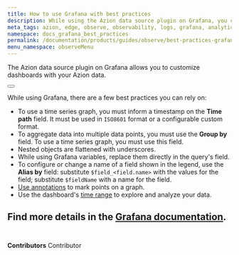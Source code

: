 ```yaml
---
title: How to use Grafana with best practices
description: While using the Azion data source plugin on Grafana, you can use some best practices to achieve better results.
meta_tags: azion, edge, observe, observability, logs, grafana, analytics
namespace: docs_grafana_best_practices
permalink: /documentation/products/guides/observe/best-practices-grafana/
menu_namespace: observeMenu
---
```



The Azion data source plugin on Grafana allows you to customize dashboards with your Azion data. 

<Button href="/en/documentation/products/guides/observe/integrate-grafana/" text="go to integrate with grafana guide" variant="secondary" target="_blank"></Button>

While using Grafana, there are a few best practices you can rely on:

- To use a time series graph, you must inform a timestamp on the **Time path** field. It must be used in `ISO8601` format or a configurable custom format.
- To aggregate data into multiple data points, you must use the **Group by** field. To use a time series graph, you must use this field.
- Nested objects are flattened with underscores.
- While using Grafana variables, replace them directly in the query's field.
- To configure or change a name of a field shown in the legend, use the **Alias by** field: substitute `$field_<field.name>` with the values for the field; substitute `$fieldName` with a name for the field.
- [Use annotations](https://grafana.com/docs/grafana/latest/dashboards/build-dashboards/annotate-visualizations/) to mark points on a graph.
- Use the dashboard's [time range](https://grafana.com/docs/grafana/latest/dashboards/use-dashboards/#time-units-and-relative-ranges) to explore and analyze your data.

Find more details in the [Grafana documentation](https://grafana.com/docs/grafana/latest/).
<br /><br />
---


**Contributors** <ContributorList>Contributor</ContributorList>
